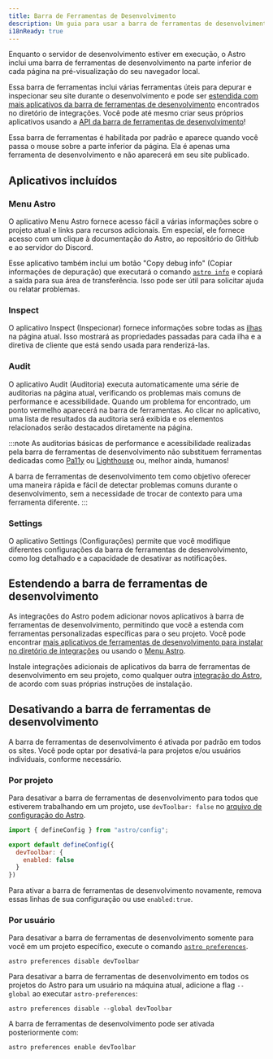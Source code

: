 ```yaml
---
title: Barra de Ferramentas de Desenvolvimento
description: Um guia para usar a barra de ferramentas de desenvolvimento no Astro
i18nReady: true
---
```


Enquanto o servidor de desenvolvimento estiver em execução, o Astro inclui uma barra de ferramentas de desenvolvimento na parte inferior de cada página na pré-visualização do seu navegador local.

Essa barra de ferramentas inclui várias ferramentas úteis para depurar e inspecionar seu site durante o desenvolvimento e pode ser [estendida com mais aplicativos da barra de ferramentas de desenvolvimento](#estendendo-a-barra-de-ferramentas-de-desenvolvimento) encontrados no diretório de integrações. Você pode até mesmo criar seus próprios aplicativos usando a [API da barra de ferramentas de desenvolvimento](/pt-br/reference/dev-toolbar-app-reference/)!

Essa barra de ferramentas é habilitada por padrão e aparece quando você passa o mouse sobre a parte inferior da página. Ela é apenas uma ferramenta de desenvolvimento e não aparecerá em seu site publicado.

## Aplicativos incluídos

### Menu Astro

O aplicativo Menu Astro fornece acesso fácil a várias informações sobre o projeto atual e links para recursos adicionais. Em especial, ele fornece acesso com um clique à documentação do Astro, ao repositório do GitHub e ao servidor do Discord.

Esse aplicativo também inclui um botão "Copy debug info" (Copiar informações de depuração) que executará o comando [`astro info`](/pt-br/reference/cli-reference/#astro-info) e copiará a saída para sua área de transferência. Isso pode ser útil para solicitar ajuda ou relatar problemas.

### Inspect

O aplicativo Inspect (Inspecionar) fornece informações sobre todas as [ilhas](/pt-br/concepts/islands/) na página atual. Isso mostrará as propriedades passadas para cada ilha e a diretiva de cliente que está sendo usada para renderizá-las.

### Audit

O aplicativo Audit (Auditoria) executa automaticamente uma série de auditorias na página atual, verificando os problemas mais comuns de performance e acessibilidade. Quando um problema for encontrado, um ponto vermelho aparecerá na barra de ferramentas. Ao clicar no aplicativo, uma lista de resultados da auditoria será exibida e os elementos relacionados serão destacados diretamente na página.

:::note
As auditorias básicas de performance e acessibilidade realizadas pela barra de ferramentas de desenvolvimento não substituem ferramentas dedicadas como [Pa11y](https://pa11y.org/) ou [Lighthouse]() ou, melhor ainda, humanos!

A barra de ferramentas de desenvolvimento tem como objetivo oferecer uma maneira rápida e fácil de detectar problemas comuns durante o desenvolvimento, sem a necessidade de trocar de contexto para uma ferramenta diferente.
:::

### Settings

O aplicativo Settings (Configurações) permite que você modifique diferentes configurações da barra de ferramentas de desenvolvimento, como log detalhado e a capacidade de desativar as notificações.

## Estendendo a barra de ferramentas de desenvolvimento

As integrações do Astro podem adicionar novos aplicativos à barra de ferramentas de desenvolvimento, permitindo que você a estenda com ferramentas personalizadas específicas para o seu projeto. Você pode encontrar [mais aplicativos de ferramentas de desenvolvimento para instalar no diretório de integrações](https://astro.build/integrations/?search=&categories%5B%5D=toolbar) ou usando o [Menu Astro](#menu-astro).

Instale integrações adicionais de aplicativos da barra de ferramentas de desenvolvimento em seu projeto, como qualquer outra [integração do Astro](/pt-br/guides/integrations-guide/), de acordo com suas próprias instruções de instalação.

## Desativando a barra de ferramentas de desenvolvimento

A barra de ferramentas de desenvolvimento é ativada por padrão em todos os sites. Você pode optar por desativá-la para projetos e/ou usuários individuais, conforme necessário.

### Por projeto

Para desativar a barra de ferramentas de desenvolvimento para todos que estiverem trabalhando em um projeto, use `devToolbar: false` no [arquivo de configuração do Astro](/pt-br/reference/configuration-reference/#devtoolbarenabled).

```js title="astro.config.mjs" ins={4-6}
import { defineConfig } from "astro/config";

export default defineConfig({
  devToolbar: {
    enabled: false
  }
})
```

Para ativar a barra de ferramentas de desenvolvimento novamente, remova essas linhas de sua configuração ou use `enabled:true`.

### Por usuário

Para desativar a barra de ferramentas de desenvolvimento somente para você em um projeto específico, execute o comando [`astro preferences`](/pt-br/reference/cli-reference/#astro-preferences).

```shell
astro preferences disable devToolbar
```

Para desativar a barra de ferramentas de desenvolvimento em todos os projetos do Astro para um usuário na máquina atual, adicione a flag `--global` ao executar `astro-preferences`:

```shell
astro preferences disable --global devToolbar
```

A barra de ferramentas de desenvolvimento pode ser ativada posteriormente com:

```shell
astro preferences enable devToolbar
```
